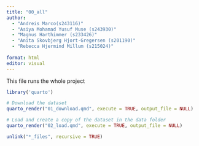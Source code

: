 ```yaml
---
title: "00_all"
author: 
  - "Andreis Marco(s243116)" 
  - "Asiya Mohamad Yusuf Muse (s243930)"
  - "Magnus Harthimmer (s233426)"  
  - "Anita Skovbjerg Hjort-Gregersen (s201190)"
  - "Rebecca Hjermind Millum (s215024)"
  
format: html
editor: visual
---
```


This file runs the whole project

```r
library('quarto')
```

```r
# Download the dataset
quarto_render("01_download.qmd", execute = TRUE, output_file = NULL)

# Load and create a copy of the dataset in the data folder
quarto_render("02_load.qmd", execute = TRUE, output_file = NULL)

unlink("*_files", recursive = TRUE)
```
